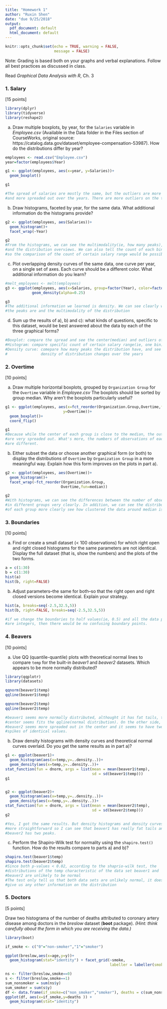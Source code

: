 ```yaml
---
title: "Homework 1"
author: "Ruxin Shen"
date: "due 9/25/2018"
output:
  pdf_document: default
  html_document: default
---
```


```r
knitr::opts_chunk$set(echo = TRUE, warning = FALSE,
                      message = FALSE)
```

Note: Grading is based both on your graphs and verbal explanations. Follow all best practices as discussed in class.

Read *Graphical Data Analysis with R*, Ch. 3

### 1. Salary
[15 points]
```r
library(dplyr)
library(tidyverse)
library(reshape2)
```

a) Draw multiple boxplots, by year, for the `Salaries` variable in *Employee.csv* (Available in the Data folder in the Files section of CourseWorks, original source: https://catalog.data.gov/dataset/employee-compensation-53987). How do the distributions differ by year?

```r
employees <- read.csv("Employee.csv")
year=factor(employees$Year)

g1 <- ggplot(employees, aes(x=year, y=Salaries))+
  geom_boxplot()

g1

#The spread of salaries are mostly the same, but the outliers are more 
#and more spreaded out over the years. There are more outliers on the top.
```

b) Draw histograms, faceted by year, for the same data. What additional information do the histograms provide?
```r
g2 <- ggplot(employees, aes(Salaries))+
  geom_histogram()+
  facet_wrap(~Year)

g2
#From the histograms, we can see the multimodality(ie, how many peaks), 
#and the distribution overviews. We can also tell the count of each bin
#so the comparison of the count of certain salary range would be possible.
```

c) Plot overlapping density curves of the same data, one curve per year, on a single set of axes. Each curve should be a different color. What additional information do you learn? 
```r
#melt_employees <- melt(employees)
g3 <- ggplot(employees, aes(x=Salaries, group=factor(Year), color=factor(Year)))+
            geom_density(alpha=0.25)

g3
#The additional information we learned is density. We can see clearly where 
#the peaks are and the multimodality of the distribution
```

d) Sum up the results of a), b) and c): what kinds of questions, specific to this dataset, would be best answered about the data by each of the three graphical forms?
```r
#Boxplot: compare the spread and see the center(median) and outliers of the data
#Histogram: compare specific count of certain salary range(ie, one bin)
#Density curve: comepare how many peaks the distribution have, and see if the
#               density of distribution changes over the years
```

### 2. Overtime

[10 points]

a) Draw multiple horizontal boxplots, grouped by `Organization Group` for the `Overtime` variable in  *Employee.csv* The boxplots should be sorted by group median.  Why aren't the boxplots particularly useful?
```r
g1 <- ggplot(employees, aes(x=fct_reorder(Organization.Group,Overtime,fun=median),
                          y=Overtime))+
  geom_boxplot()+
  coord_flip()

g1
#Because while the center of each group is close to the median, the outliers 
#are very spreaded out. What's more, the numbers of observations of each group
#are different. 
```

b) Either subset the data or choose another graphical form (or both) to display the distributions of `Overtime` by `Organization Group` in a more meaningful way. Explain how this form improves on the plots in part a).
```r
g2 <- ggplot(employees, aes(Overtime))+
  geom_histogram()+
  facet_wrap(~fct_reorder(Organization.Group,
                         Overtime,fun=median))

g2
#With histograms, we can see the differences between the number of observations
#in different groups very clearly. In addition, we can see the distribution 
#of each group more clearly see how clustered the data around median is.
```


### 3. Boundaries

[10 points]

a) Find or create a small dataset (< 100 observations) for which right open and right closed histograms for the same parameters are not identical. Display the full dataset (that is, show the numbers) and the plots of the two forms.
```r
a = c(1:30)
b = c(1:30)
hist(a)
hist(b, right=FALSE)
```

b) Adjust parameters--the same for both--so that the right open and right closed versions become identical. Explain your strategy.
```r
hist(a, breaks=seq(-2.5,32.5,5))
hist(b, right=FALSE, breaks=seq(-2.5,32.5,5))

#if we change the boundaries to half values(ie, 0.5) and all the data points
#are integers, then there would be no confusing boundary points.
```

### 4. Beavers

[10 points]

a) Use QQ (quantile-quantile) plots with theoretical normal lines to compare `temp` for the built-in *beaver1* and *beaver2* datasets.  Which appears to be more normally distributed?
```r
library(qqplotr)
library(datasets)

qqnorm(beaver1$temp)
qqline(beaver1$temp)

qqnorm(beaver2$temp)
qqline(beaver2$temp)

#beaver1 seems more normally distributed, althought it has fat tails, the 
#center seems fits the qqline(normal distribution). On the other side, 
#beaver2 seems more spreaded out in the center and it seems to have two 
#spikes of identical values.
```
b) Draw density histograms with density curves and theoretical normal curves overlaid. Do you get the same results as in part a)?
```r
g1 <- ggplot(beaver1)+
  geom_histogram(aes(x=temp,y=..density..))+
  geom_density(aes(x=temp,y=..density..))+
stat_function(fun = dnorm, args = list(mean = mean(beaver1$temp), 
                                       sd = sd(beaver1$temp)))
g1


g2 <- ggplot(beaver2)+
  geom_histogram(aes(x=temp,y=..density..))+
  geom_density(aes(x=temp,y=..density..))+
stat_function(fun = dnorm, args = list(mean = mean(beaver2$temp), 
                                       sd = sd(beaver2$temp)))
g2

#Yes, I got the same results. But density histograms and density curves are 
#more straightforward so I can see that beaver1 has really fat tails and 
#beaver2 has two peaks.
```

c) Perform the Shapiro-Wilk test for normality using the `shapiro.test()` function. How do the results compare to parts a) and b)? 
```r
shapiro.test(beaver1$temp)
shapiro.test(beaver2$temp)
#Since both p-values < 0.02, according to the shaprio-wilk test, the 
#distributions of the temp characteristic of the data set beaver1 and 
#beaver2 are unlikely to be normal
#The test only tell us that both data sets are unlikely normal, it doesn't 
#give us any other information on the distribution
```

### 5. Doctors

[5 points]

Draw two histograma of the number of deaths attributed to coronary artery disease among doctors in the *breslow* dataset (**boot** package). *(Hint: think carefully about the form in which you are receiving the data.)*
```r
library(boot)

if_smoke <- c("0"="non-smoker","1"="smoker")

ggplot(breslow,aes(x=age,y=y))+
  geom_histogram(stat="identity") + facet_grid(~smoke,
                                               labeller = labeller(smoke = if_smoke)) + ylab("deaths")
```

```r
ns <- filter(breslow,smoke==0)
s <- filter(breslow,smoke==1)
sum_nonsmoker = sum(ns$y)
sum_smoker = sum(s$y)
df <- data.frame(if_smoke=c("non_smoker","smoker"), deaths = c(sum_nonsmoker,sum_smoker))
ggplot(df, aes(x=if_smoke,y=deaths )) + 
  geom_histogram(stat="identity")
```